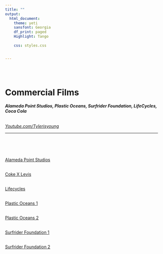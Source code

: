 ```yaml
---
title: ""
output:
  html_document:
    theme: yeti
    sansfont: Georgia
    df_print: paged
    Highlight: Tango
    
    css: styles.css


---
```


<br>
<br>

<h1>**Commercial Films**</h1>
<h6>***Alameda Point Studios, Plastic Oceans, Surfrider Foundation, LifeCycles, Coca Cola***</h6>
*[Youtube.com/Tylerisyoung](https://youtube.com/tylerisyoung/?target=_blank)
*

____________________________

<br>
<br>

<br>
[Alameda Point Studios](https://vimeo.com/340499873 "Cool Guy - Click to Watch!")
<br>

<br>
[Coke X Levis](https://vimeo.com/310890369 "Cool Guy - Click to Watch!")
<br>

<br>
[Lifecycles](https://vimeo.com/414614278 "Cool Guy - Click to Watch!")
<br>

<br>
[Plastic Oceans 1](https://vimeo.com/377238293/2c991f316e "Cool Guy - Click to Watch!")
<br>

<br>
[Plastic Oceans 2](https://vimeo.com/354941596 "Cool Guy - Click to Watch!")
<br>

<br>
[Surfrider Foundation 1](https://vimeo.com/377186230 "Cool Guy - Click to Watch!")
<br>

<br>
[Surfrider Foundation 2](https://vimeo.com/377185713 "Cool Guy - Click to Watch!")
<br>